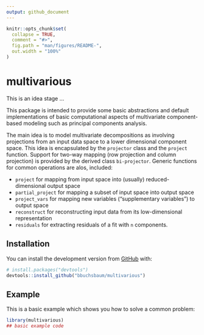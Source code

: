 ```yaml
---
output: github_document
---
```


<!-- README.md is generated from README.Rmd. Please edit that file -->

```r
knitr::opts_chunk$set(
  collapse = TRUE,
  comment = "#>",
  fig.path = "man/figures/README-",
  out.width = "100%"
)
```

# multivarious

<!-- badges: start -->
<!-- badges: end -->

This is an idea stage ... 

This package is intended to provide some basic abstractions and default implementations of basic computational aspects of multivariate component-based modeling such as principal components analysis.

The main idea is to model multivariate decompositions as involving projections from an input data space to a lower dimensional component space. This idea is encapsulated by the `projector` class and the `project` function. Support for two-way mapping (row projection and column projection) is provided by the derived class `bi-projector`. Generic functions for common operations are alos, included:

- `project` for mapping from input space into (usually) reduced-dimensional output space
- `partial_project` for mapping a subset of input space into output space
- `project_vars` for mapping new variables ("supplementary variables") to output space
- `reconstruct` for reconstructing input data from its low-dimensional representation
- `residuals` for extracting residuals of a fit with `n` components.


## Installation

You can install the development version from [GitHub](https://github.com/) with:

``` r
# install.packages("devtools")
devtools::install_github("bbuchsbaum/multivarious")
```
## Example

This is a basic example which shows you how to solve a common problem:

```r
library(multivarious)
## basic example code
```

